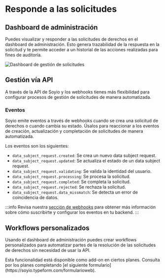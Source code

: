 
# Responde a las solicitudes

## Dashboard de administración
Puedes visualizar y responder a las solicitudes de derechos en el dashboard de administración. Esto genera trazabilidad de la respuesta en la solicitud y te permite acceder a un historial de las acciones realizadas para fines de auditoría.

<img src="/img/dashboard_dsr_framed.png" alt="Dashboard de gestión de solicitudes"/>

## Gestión vía API

A través de la API de Soyio y los webhooks tienes más flexibilidad para configurar procesos de gestión de solicitudes de manera automatizada.

### Eventos

Soyio emite eventos a través de webhooks cuando se crea una solicitud de derechos o cuando cambia su estado.
Úsalos para reaccionar a los eventos de creación, actualización y completación de solicitudes de manera automatizada.

Los eventos son los siguientes:

- `data_subject_request.created`: Se crea un nuevo data subject request.
- `data_subject_request.updated`: Se actualiza el estado de un data subject request.
- `data_subject_request.validating`: Se valida la identidad del usuario.
- `data_subject_request.processing`: Se procesa la solicitud.
- `data_subject_request.completed`: Se completa la solicitud.
- `data_subject_request.rejected`: Se rechaza la solicitud.
- `data_subject_request.data_missmatch`: Se detecta un error de coincidencia de datos.

:::info
Revisa nuestra [sección de webhooks](/docs/api/webhooks) para obtener más información sobre cómo suscribirte y configurar los eventos en tu backend.
:::

## Workflows personalizados

Usando el dashboard de administración puedes crear workflows personalizados para automatizar partes de la resolución de las solicitudes de derechos sin necesidad de usar la API.

<Admonition type="success" icon="⭐" title="Disponible como add-on">
Esta funcionalidad está disponible como add-on en ciertos planes. Consulta por los planes completando [el siguiente formulario](https://soyio.typeform.com/formularioweb).
</Admonition>
